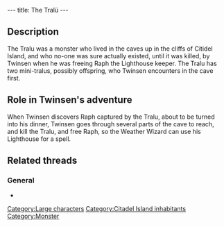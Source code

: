 ---
title: The Tralü
---

{{Character|
Name=Tralü|
Image=DVTRALU.jpg|
Race=Tralü|
Gender=Unknown|
Size=Large|
Age=Unknown}}

==Description==

The Tralu was a monster who lived in the caves up in the cliffs of Citidel Island, and who no-one was sure actually existed, until it was killed, by Twinsen when he was freeing Raph the Lighthouse keeper.
The Tralu has two mini-tralus, possibly offspring, who Twinsen encounters in the cave first.

==Role in Twinsen's adventure==

When Twinsen discovers Raph captured by the Tralu, about to be turned into his dinner, Twinsen goes through several parts of the cave to reach, and kill the Tralu, and free Raph, so the Weather Wizard can use his Lighthouse for a spell.


==Related threads==
===General===
* {{thread|id=903|title=Poor Tralu...}}

{{Stub}}

[[Category:Large characters]]
[[Category:Citadel Island inhabitants]]
[[Category:Monster]]